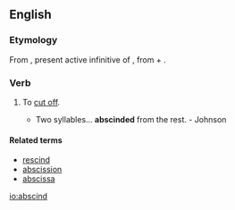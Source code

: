 ==English==

===Etymology===
From {{etyl|la|en}} {{term|abscindere|lang=la}}, present active infinitive of {{term|abscindo|abscindō|cut off|lang=la}}, from {{term|ab||from, away from|lang=la}} + {{term|scindo|scindō|cut, rend|lang=la}}.

===Verb===
{{en-verb}}

# {{transitive}} To [[cut off]].
#* Two syllables... '''abscinded''' from the rest. - Johnson

====Related terms====
* [[rescind]]
* [[abscission]]
* [[abscissa]]

[[io:abscind]]